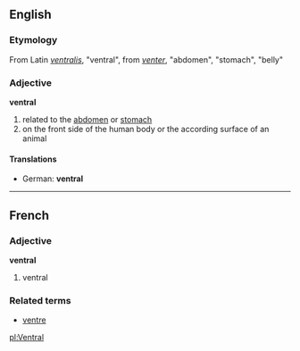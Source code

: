 ==English==
===Etymology===
From Latin ''[[ventralis]]'', "ventral", from ''[[venter]]'', "abdomen", "stomach", "belly"
===Adjective===
'''ventral'''
# related to the [[abdomen]] or [[stomach]]
# on the front side of the human body or the according surface of an animal
====Translations====
*German: '''ventral'''

----

==French==
===Adjective===
'''ventral'''

# ventral

===Related terms===
*[[ventre]]

[[pl:Ventral]]
